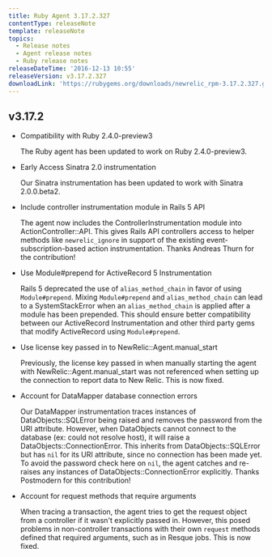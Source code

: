 ```yaml
---
title: Ruby Agent 3.17.2.327
contentType: releaseNote
template: releaseNote
topics:
  - Release notes
  - Agent release notes
  - Ruby release notes
releaseDateTime: '2016-12-13 10:55'
releaseVersion: v3.17.2.327
downloadLink: 'https://rubygems.org/downloads/newrelic_rpm-3.17.2.327.gem'
---
```


## v3.17.2

* Compatibility with Ruby 2.4.0-preview3

  The Ruby agent has been updated to work on Ruby 2.4.0-preview3.
* Early Access Sinatra 2.0 instrumentation

  Our Sinatra instrumentation has been updated to work with Sinatra 2.0.0.beta2.
* Include controller instrumentation module in Rails 5 API

  The agent now includes the ControllerInstrumentation module into ActionController::API. This gives Rails API controllers access to helper methods like `newrelic_ignore` in support of the existing event-subscription-based action instrumentation. Thanks Andreas Thurn for the contribution!
* Use Module#prepend for ActiveRecord 5 Instrumentation

  Rails 5 deprecated the use of `alias_method_chain` in favor of using `Module#prepend`. Mixing `Module#prepend` and `alias_method_chain` can lead to a SystemStackError when an `alias_method_chain` is applied after a module has been prepended. This should ensure better compatibility between our ActiveRecord Instrumentation and other third party gems that modify ActiveRecord using `Module#prepend`.
* Use license key passed in to NewRelic::Agent.manual_start

  Previously, the license key passed in when manually starting the agent with NewRelic::Agent.manual_start was not referenced when setting up the connection to report data to New Relic. This is now fixed.
* Account for DataMapper database connection errors

  Our DataMapper instrumentation traces instances of DataObjects::SQLError being raised and removes the password from the URI attribute. However, when DataObjects cannot connect to the database (ex: could not resolve host), it will raise a DataObjects::ConnectionError. This inherits from DataObjects::SQLError but has `nil` for its URI attribute, since no connection has been made yet. To avoid the password check here on `nil`, the agent catches and re-raises any instances of DataObjects::ConnectionError explicitly. Thanks Postmodern for this contribution!
* Account for request methods that require arguments

  When tracing a transaction, the agent tries to get the request object from a controller if it wasn't explicitly passed in. However, this posed problems in non-controller transactions with their own `request` methods defined that required arguments, such as in Resque jobs. This is now fixed.
